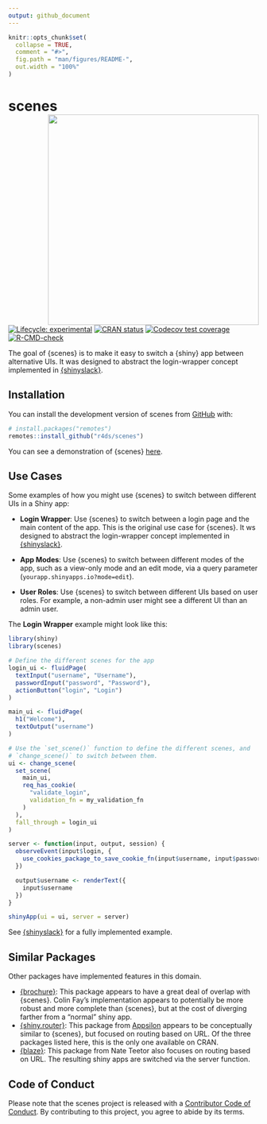 ```yaml
---
output: github_document
---
```


<!-- README.md is generated from README.Rmd. Please edit that file -->

```r
knitr::opts_chunk$set(
  collapse = TRUE,
  comment = "#>",
  fig.path = "man/figures/README-",
  out.width = "100%"
)
```

# scenes <a href="https://r4ds.github.io/scenes/"><img src="man/figures/logo.svg" align="right" height="424" /></a>

<!-- badges: start -->
[![Lifecycle: experimental](https://img.shields.io/badge/lifecycle-experimental-orange.svg)](https://lifecycle.r-lib.org/articles/stages.html#experimental)
[![CRAN status](https://www.r-pkg.org/badges/version/scenes)](https://CRAN.R-project.org/package=scenes)
[![Codecov test coverage](https://codecov.io/gh/r4ds/scenes/branch/main/graph/badge.svg)](https://app.codecov.io/gh/r4ds/scenes?branch=main)
[![R-CMD-check](https://github.com/r4ds/scenes/actions/workflows/R-CMD-check.yaml/badge.svg)](https://github.com/r4ds/scenes/actions/workflows/R-CMD-check.yaml)
<!-- badges: end -->

The goal of {scenes} is to make it easy to switch a {shiny} app between alternative 
UIs. 
It was designed to abstract the login-wrapper concept implemented in [{shinyslack}](https://github.com/r4ds/shinyslack).

## Installation

You can install the development version of scenes from [GitHub](https://github.com/) with:

``` r
# install.packages("remotes")
remotes::install_github("r4ds/scenes")
```

You can see a demonstration of {scenes} [here](https://r4ds.io/scenesdemo).

## Use Cases

Some examples of how you might use {scenes} to switch between different UIs in a Shiny app:

- **Login Wrapper**: Use {scenes} to switch between a login page and the main content of the app. This is the original use case for {scenes}. It ws designed to abstract the login-wrapper concept implemented in [{shinyslack}](https://github.com/r4ds/shinyslack).

- **App Modes**: Use {scenes} to switch between different modes of the app, such as a view-only mode and an edit mode, via a query parameter (`yourapp.shinyapps.io?mode=edit`). 

- **User Roles**: Use {scenes} to switch between different UIs based on user roles. For example, a non-admin user might see a different UI than an admin user.

The **Login Wrapper** example might look like this:

```r
library(shiny)
library(scenes)

# Define the different scenes for the app
login_ui <- fluidPage(
  textInput("username", "Username"),
  passwordInput("password", "Password"),
  actionButton("login", "Login")
)

main_ui <- fluidPage(
  h1("Welcome"),
  textOutput("username")
)

# Use the `set_scene()` function to define the different scenes, and
# `change_scene()` to switch between them.
ui <- change_scene(
  set_scene(
    main_ui,
    req_has_cookie(
      "validate_login",
      validation_fn = my_validation_fn
    )
  ),
  fall_through = login_ui
)

server <- function(input, output, session) {
  observeEvent(input$login, {
    use_cookies_package_to_save_cookie_fn(input$username, input$password)
  })

  output$username <- renderText({
    input$username
  })
}

shinyApp(ui = ui, server = server)

```

See [{shinyslack}](https://github.com/r4ds/shinyslack) for a fully implemented example.

## Similar Packages

Other packages have implemented features in this domain.

-   [{brochure}](https://github.com/ColinFay/brochure): This package appears to have a great deal of overlap with {scenes}. Colin Fay's implementation appears to potentially be more robust and more complete than {scenes}, but at the cost of diverging farther from a "normal" shiny app.
-   [{shiny.router}](https://appsilon.com/shiny-router-020/): This package from [Appsilon](https://appsilon.com) appears to be conceptually similar to {scenes}, but focused on routing based on URL. Of the three packages listed here, this is the only one available on CRAN.
-   [{blaze}](https://github.com/nteetor/blaze): This package from Nate Teetor also focuses on routing based on URL. The resulting shiny apps are switched via the server function.

## Code of Conduct

Please note that the scenes project is released with a [Contributor Code of Conduct](https://contributor-covenant.org/version/2/1/CODE_OF_CONDUCT.html). By contributing to this project, you agree to abide by its terms.

